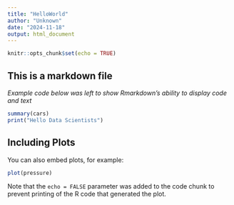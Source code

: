 ```yaml
---
title: "HelloWorld"
author: "Unknown"
date: "2024-11-18"
output: html_document
---
```


```r
knitr::opts_chunk$set(echo = TRUE)
```



## This is a markdown file

*Example code below was left to show Rmarkdown's ability to display code and text*



```r
summary(cars)
print("Hello Data Scientists")
```

## Including Plots

You can also embed plots, for example:

```r
plot(pressure)
```

Note that the `echo = FALSE` parameter was added to the code chunk to prevent printing of the R code that generated the plot.
